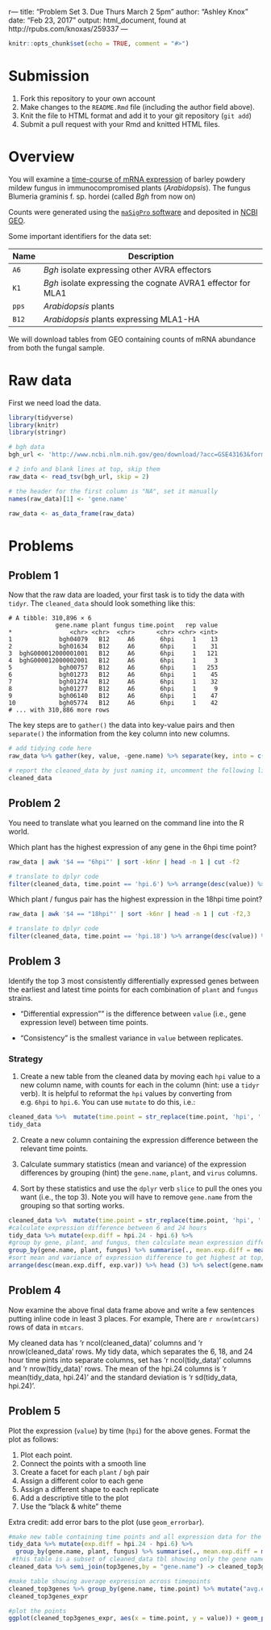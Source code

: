 r---
title: "Problem Set 3. Due Thurs March 2 5pm"
author: "Ashley Knox"
date: "Feb 23, 2017"
output: html_document, found at http://rpubs.com/knoxas/259337
---

```r
knitr::opts_chunk$set(echo = TRUE, comment = "#>")
```

# Submission

1. Fork this repository to your own account
2. Make changes to the `README.Rmd` file (including the author field above).
3. Knit the file to HTML format and add it to your git repository (`git add`)
4. Submit a pull request with your Rmd and knitted HTML files.

# Overview 

You will examine a [time-course of mRNA expression][1] of barley powdery mildew fungus in immunocompromised plants (*Arabidopsis*). The fungus Blumeria graminis f. sp. hordei (called *Bgh* from now on)

Counts were generated using the [`maSigPro` software][3] and deposited in [NCBI GEO][2].

[1]: http://www.ncbi.nlm.nih.gov/pubmed/23175786
[2]: http://www.ncbi.nlm.nih.gov/geo/query/acc.cgi?acc=GSE43163  
[3]: http://bioinformatics.oxfordjournals.org/content/30/18/2598.full

Some important identifiers for the data set:

| Name | Description |
| ---- | ----------- |
| `A6` | *Bgh* isolate expressing other AVRA effectors |
| `K1` | *Bgh* isolate expressing the cognate AVRA1 effector for MLA1|
| `pps` | *Arabidopsis* plants |
| `B12` | *Arabidopsis* plants expressing MLA1-HA|

We will download tables from GEO containing counts of mRNA abundance from both the fungal sample.

# Raw data

First we need load the data.

```r
library(tidyverse)
library(knitr)
library(stringr)

# bgh data
bgh_url <- 'http://www.ncbi.nlm.nih.gov/geo/download/?acc=GSE43163&format=file&file=GSE43163_CompleteCountTable_Bgh.txt.gz'

# 2 info and blank lines at top, skip them
raw_data <- read_tsv(bgh_url, skip = 2)

# the header for the first column is "NA", set it manually
names(raw_data)[1] <- 'gene.name'

raw_data <- as_data_frame(raw_data)
```

# Problems


## Problem 1

Now that the raw data are loaded, your first task is to tidy the data with `tidyr`. The `cleaned_data` should look something like this:

```
# A tibble: 310,896 × 6
             gene.name plant fungus time.point   rep value
*                <chr> <chr>  <chr>      <chr> <chr> <int>
1             bgh04079   B12     A6       6hpi     1    13
2             bgh01634   B12     A6       6hpi     1    31
3  bghG000012000001001   B12     A6       6hpi     1   121
4  bghG000012000002001   B12     A6       6hpi     1     3
5             bgh00757   B12     A6       6hpi     1   253
6             bgh01273   B12     A6       6hpi     1    45
7             bgh01274   B12     A6       6hpi     1    32
8             bgh01277   B12     A6       6hpi     1     9
9             bgh06140   B12     A6       6hpi     1    47
10            bgh05774   B12     A6       6hpi     1    42
# ... with 310,886 more rows
```

The key steps are to `gather()` the data into key-value pairs and then `separate()` the information from the key column into new columns.

```r
# add tidying code here
raw_data %>% gather(key, value, -gene.name) %>% separate(key, into = c('plant', 'fungus', 'time.point', 'rep'), sep = '_')  %>% mutate(time.point = str_replace(time.point, 'hpi', ''), time.point = str_c('hpi.', time.point)) -> cleaned_data

# report the cleaned_data by just naming it, uncomment the following line:
cleaned_data
```

## Problem 2

You need to translate what you learned on the command line into the R world.

Which plant has the highest expression of any gene in the 6hpi time point?

```bash
raw_data | awk '$4 == "6hpi"' | sort -k6nr | head -n 1 | cut -f2
```

```r
# translate to dplyr code
filter(cleaned_data, time.point == 'hpi.6') %>% arrange(desc(value)) %>% head(., 1) %>% select(., plant)

```

Which plant / fungus pair has the highest expression in the 18hpi time point?

```bash
raw_data | awk '$4 == "18hpi"' | sort -k6nr | head -n 1 | cut -f2,3
```

```r
# translate to dplyr code
filter(cleaned_data, time.point == 'hpi.18') %>% arrange(desc(value)) %>% head(., 1) %>% select(., plant, fungus)
```

## Problem 3

Identify the top 3 most consistently differentially expressed genes between the earliest and latest time points for each combination of `plant` and `fungus` strains.

- "Differential expression"" is the difference between `value` (i.e., gene expression level) between time points.

- "Consistency" is the smallest variance in `value` between replicates.

### Strategy

1. Create a new table from the cleaned data by moving each `hpi` value to a new column name, with counts for each in the column (hint: use a `tidyr` verb). It is helpful to reformat the `hpi` values by converting from e.g. `6hpi` to `hpi.6`. You can use `mutate` to do this, i.e.:

```r
cleaned_data %>%  mutate(time.point = str_replace(time.point, 'hpi', ''), time.point = str_c('hpi', time.point)) %>% spread(time.point, value) -> tidy_data
tidy_data
```

2. Create a new column containing the expression difference between the relevant time points.

3. Calculate summary statistics (mean and variance) of the expression differences by grouping (hint) the `gene.name`, `plant`, and `virus` columns.

4. Sort by these statistics and use the `dplyr` verb `slice` to pull the ones you want (i.e., the top 3). Note you will have to remove `gene.name` from the grouping so that sorting works.

```r
cleaned_data %>%  mutate(time.point = str_replace(time.point, 'hpi', ''), time.point = str_c('hpi', time.point)) %>% spread(time.point, value) -> tidy_data
#calculate expression difference between 6 and 24 hours
tidy_data %>% mutate(exp.diff = hpi.24 - hpi.6) %>%
#group by gene, plant, and fungus, then calculate mean expression difference and variance of expression variance
group_by(gene.name, plant, fungus) %>% summarise(., mean.exp.diff = mean(exp.diff), exp.var = var(exp.diff)) %>% ungroup(gene.name) %>%
#sort mean and variance of expression difference to get highest at top, show top 3, then select the gene names
arrange(desc(mean.exp.diff, exp.var)) %>% head (3) %>% select(gene.name) 
```

## Problem 4

Now examine the above final data frame above and write a few sentences putting inline code in least 3 places. For example, There are `r nrow(mtcars)` rows of data in `mtcars`.

My cleaned data has 'r ncol(cleaned_data)' columns and 'r nrow(cleaned_data' rows. My tidy data, which separates the 6, 18, and 24 hour time pints into separate columns, set has 'r ncol(tidy_data)' columns and 'r nrow(tidy_data)' rows. The mean of the hpi.24 columns is 'r mean(tidy_data, hpi.24)' and the standard deviation is 'r sd(tidy_data, hpi.24)'.

## Problem 5

Plot the expression (`value`) by time (`hpi`) for the above genes. Format the plot as follows:

1. Plot each point.
2. Connect the points with a smooth line 
3. Create a facet for each `plant` / `bgh` pair 
4. Assign a different color to each gene 
5. Assign a different shape to each replicate 
6. Add a descriptive title to the plot 
7. Use the "black & white" theme

Extra credit: add error bars to the plot (use `geom_errorbar`).

```r
#make new table containing time points and all expression data for the genes in problem 3
tidy_data %>% mutate(exp.diff = hpi.24 - hpi.6) %>% 
  group_by(gene.name, plant, fungus) %>% summarise(., mean.exp.diff = mean(exp.diff), exp.var = var(exp.diff)) %>% ungroup(gene.name) %>% arrange(desc(mean.exp.diff, exp.var)) %>% head (3) %>% select(gene.name) -> top3genes
 #this table is a subset of cleaned_data tbl showing only the gene names from the "top 3 genes" list, found above; I know this isn't quite right because I have 144 rows and should only have 36. Do I need to group things differently?
cleaned_data %>% semi_join(top3genes,by = "gene.name") -> cleaned_top3genes

#make table showing average expression across timepoints
cleaned_top3genes %>% group_by(gene.name, time.point) %>% mutate("avg.expr" = mean(value)) -> cleaned_top3genes_expr
cleaned_top3genes_expr

#plot the points
ggplot(cleaned_top3genes_expr, aes(x = time.point, y = value)) + geom_point(aes(color = gene.name, shape = rep)) + geom_smooth(method = 'lm')
 


```

